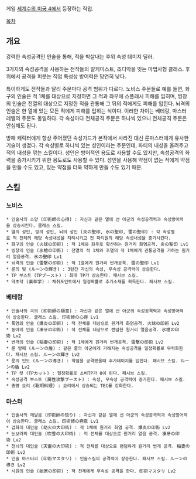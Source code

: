 게임 [[세계수의 미궁 4]]에서 등장하는 직업.

[[목차]]

== 개요 ==
강력한 속성공격인 인술을 통해, 적을 박살내는 후위 속성 데미지 딜러.

3가지의 속성공격을 사용하는 전작들의 알케미스트, 조디악을 잇는 마법사형 클래스. 후위에서 공격을 퍼붓는 직업 특성상 방어력은 당연히 낮다. 

특이하게도 전작들과 달리 주문마다 공격 범위가 다르다. 노비스 주문들로 예를 들면, 화구의 인술은 적 1체를 대상으로 지정하면 그 적과 좌우에 스플래시 피해를 입히며, 빙창의 인술은 전열의 대상으로 지정한 적을 관통해 그 뒤의 적에게도 피해를 입힌다. 뇌격의 인술은 한 열에 있는 모든 적에게 피해를 입히는 식이다. 이러한 차이는 베테랑, 마스터 레벨의 주문도 동일하다. 각 속성마다 전체공격 주문은 하나씩 있으니 전체공격 주문은 안심해도 된다.

방패 캐릭터에게 항상 주어졌던 속성가드가 본작에서 사라진 대신 룬마스터에게 유사한 기술이 생겼다. 각 속성별로 하나씩 있는 성인이라는 주문인데, 파티의 내성을 올려주고 적의 내성을 깎는 스킬이다. 성인은 방어적인 용도로 사용할 수도 있지만, 속성공격의 화력을 증가시키기 위한 용도로도 사용할 수 있다. 성인을 사용해 약점이 없는 적에게 약점을 만들 수도 있고, 있는 약점을 더욱 약하게 만들 수도 있기 때문.

== 스킬 ==
=== 노비스 ===
 * 인술사의 소양 (印術師の心得) : 자신과 같은 열에 선 아군의 속성공격력과 속성방어력을 상승시킨다. 클래스 스킬.
 * 염의 성인, 빙의 성인, 뇌의 성인 (炎の聖印, 氷の聖印, 雷の聖印) : 각 속성별로 적 전체의 해당 속성내성을 저하시키고 전 파티원의 해당 속성내성을 증가시킨다.
 * 화구의 인술 (火球の印術) : 적 1체와 좌우로 확산하는 원거리 화염공격. 炎の聖印 Lv1
 * 빙창의 인술 (氷槍の印術) : 전열의 적 1체와 후열의 적 1체에게 관통공격을 가하는 원거리 얼음공격. 氷の聖印 Lv1
 * 뇌격의 인술 (雷撃の印術) : 적 1열에게 원거리 번개공격. 雷の聖印 Lv1
 * 룬의 빛 (ルーンの輝き) : 3턴간 자신의 속성, 무속성 공격력이 상승한다.
 * TP 부스트 (TPブースト) : 최대 TP가 상승한다. 패시브 스킬.
 * 약초학 (薬草学) : 채취포인트에서 일정확률로 추가소재를 획득한다. 패시브 스킬.
=== 베테랑 ===
 * 인술사의 극의 (印術師の極意) : 자신과 같은 열에 선 아군의 속성공격력과 속성방어력이 상승한다. 클래스 스킬. 印術師の心得 Lv1
 * 폭염의 인술 (爆炎の印術) : 적 전체를 대상으로 원거리 화염공격. 火球の印術 Lv2
 * 동아의 인술 (凍牙の印術) : 적 전체를 대상으로 랜덤한 원거리 얼음공격. 氷槍の印術 Lv2
 * 번개의 인술 (稲妻の印術) : 적 1체에게 원거리 번개공격. 雷撃の印術 Lv2
 * 룬 방패 (ルーンの盾) : 같은 줄의 아군에게 가해지는 속성공격을 일정확률로 무력화한다. 패시브 스킬. ルーンの輝き Lv2
 * 룬의 인도 (ルーンの導き) : 약점을 공격했을때 추가데미지를 입힌다. 패시브 스킬. ルーンの盾 Lv2
 * TP 컷 (TPカット) : 일정확률로 소비TP가 0이 된다. 패시브 스킬.
 * 속성공격 부스트 (属性攻撃ブースト) : 속성, 무속성 공격력이 증가한다. 패시브 스킬.
 * 총명 요리 (聡明料理) : 요리에서 상승되는 TEC를 강화한다.
=== 마스터 ===
 * 인술사의 깨달음 (印術師の悟り) : 자신과 같은 열에 선 아군의 속성공격력과 속성방어력이 상승한다. 클래스 스킬. 印術師の極意 Lv1
 * 겁화의 대인술 (劫火の大印術) : 적 1체에 원거리 화염 공격. 爆炎の印術 Lv2
 * 눈보라의 대인술 (吹雪の大印術) : 적 전체를 대상으로 원거리 얼음 공격. 凍牙の印術 Lv2
 * 천뇌의 대인술 (天雷の大印術) : 적 전체를 대상으로 랜덤하게 원거리 번개 공격. 稲妻の印術 Lv2
 * 인술 마스터리 (印術マスタリ) : 인술스킬의 공격력이 상승한다. 패시브 스킬. ルーンの導き Lv2
 * 시원의 인술 (始原の印術) : 적 전체에게 무속성 공격을 한다. 印術マスタリ Lv2
